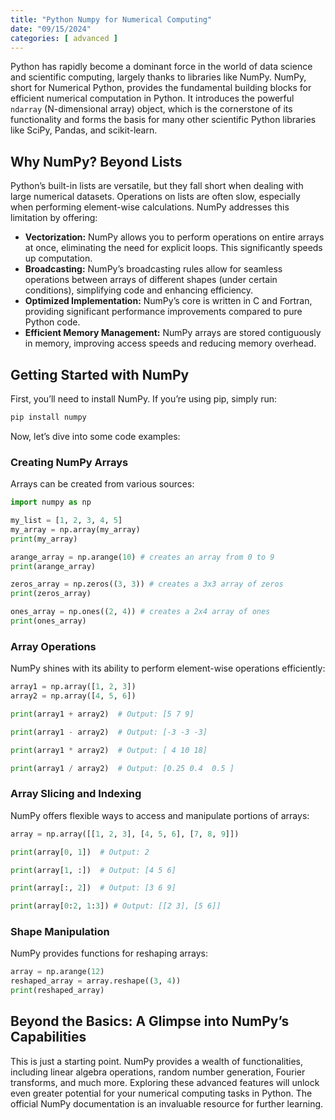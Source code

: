 ```yaml
---
title: "Python Numpy for Numerical Computing"
date: "09/15/2024"
categories: [ advanced ]
---
```



Python has rapidly become a dominant force in the world of data science and scientific computing, largely thanks to libraries like NumPy.  NumPy, short for Numerical Python, provides the fundamental building blocks for efficient numerical computation in Python.  It introduces the powerful `ndarray` (N-dimensional array) object, which is the cornerstone of its functionality and forms the basis for many other scientific Python libraries like SciPy, Pandas, and scikit-learn.

## Why NumPy?  Beyond Lists

Python's built-in lists are versatile, but they fall short when dealing with large numerical datasets.  Operations on lists are often slow, especially when performing element-wise calculations.  NumPy addresses this limitation by offering:

* **Vectorization:** NumPy allows you to perform operations on entire arrays at once, eliminating the need for explicit loops. This significantly speeds up computation.
* **Broadcasting:**  NumPy's broadcasting rules allow for seamless operations between arrays of different shapes (under certain conditions), simplifying code and enhancing efficiency.
* **Optimized Implementation:** NumPy's core is written in C and Fortran, providing significant performance improvements compared to pure Python code.
* **Efficient Memory Management:** NumPy arrays are stored contiguously in memory, improving access speeds and reducing memory overhead.

## Getting Started with NumPy

First, you'll need to install NumPy.  If you're using pip, simply run:

```bash
pip install numpy
```

Now, let's dive into some code examples:

### Creating NumPy Arrays

Arrays can be created from various sources:

```python
import numpy as np

my_list = [1, 2, 3, 4, 5]
my_array = np.array(my_array)
print(my_array)

arange_array = np.arange(10) # creates an array from 0 to 9
print(arange_array)

zeros_array = np.zeros((3, 3)) # creates a 3x3 array of zeros
print(zeros_array)

ones_array = np.ones((2, 4)) # creates a 2x4 array of ones
print(ones_array)
```

### Array Operations

NumPy shines with its ability to perform element-wise operations efficiently:

```python
array1 = np.array([1, 2, 3])
array2 = np.array([4, 5, 6])

print(array1 + array2)  # Output: [5 7 9]

print(array1 - array2)  # Output: [-3 -3 -3]

print(array1 * array2)  # Output: [ 4 10 18]

print(array1 / array2)  # Output: [0.25 0.4  0.5 ]
```

### Array Slicing and Indexing

NumPy offers flexible ways to access and manipulate portions of arrays:

```python
array = np.array([[1, 2, 3], [4, 5, 6], [7, 8, 9]])

print(array[0, 1])  # Output: 2

print(array[1, :])  # Output: [4 5 6]

print(array[:, 2])  # Output: [3 6 9]

print(array[0:2, 1:3]) # Output: [[2 3], [5 6]]
```

###  Shape Manipulation

NumPy provides functions for reshaping arrays:

```python
array = np.arange(12)
reshaped_array = array.reshape((3, 4))
print(reshaped_array)
```

## Beyond the Basics:  A Glimpse into NumPy's Capabilities

This is just a starting point. NumPy provides a wealth of functionalities, including linear algebra operations, random number generation, Fourier transforms, and much more.  Exploring these advanced features will unlock even greater potential for your numerical computing tasks in Python.  The official NumPy documentation is an invaluable resource for further learning.

